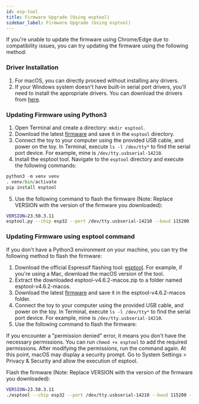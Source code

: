 ```yaml
---
id: esp-tool
title: Firmware Upgrade (Using esptool)
sidebar_label: Firmware Upgrade (Using esptool)
---
```


If you're unable to update the firmware using Chrome/Edge due to compatibility issues, you can try updating the firmware using the following method:

### Driver Installation

1. For macOS, you can directly proceed without installing any drivers.
2. If your Windows system doesn't have built-in serial port drivers, you'll need to install the appropriate drivers. You can download the drivers from [here](https://github.com/FoloToy/folotoy-doc/issues/52).

### Updating Firmware using Python3

1. Open Terminal and create a directory: `mkdir esptool`.
2. Download the latest [firmware](https://github.com/FoloToy/folotoy-bin/releases) and save it in the `esptool` directory.
3. Connect the toy to your computer using the provided USB cable, and power on the toy. In Terminal, execute `ls -l /dev/tty*` to find the serial port device. For example, mine is `/dev/tty.usbserial-14210`.
4. Install the esptool tool. Navigate to the `esptool` directory and execute the following commands:

```python
python3 -m venv venv
. venv/bin/activate
pip install esptool
```

5. Use the following command to flash the firmware (Note: Replace VERSION with the version of the firmware you downloaded):

```bash
VERSION=23.50.3.11
esptool.py --chip esp32 --port /dev/tty.usbserial-14210 --baud 115200 --before default_reset --after hard_reset write_flash -z --flash_mode dio --flash_freq 40m --flash_size detect 0x0 folotoy-${VERSION}.bin
```

### Updating Firmware using esptool command

If you don't have a Python3 environment on your machine, you can try the following method to flash the firmware:

1. Download the official Espressif flashing tool: [esptool](https://github.com/espressif/esptool/releases/tag/v4.6.2). For example, if you're using a Mac, download the macOS version of the tool.
2. Extract the downloaded esptool-v4.6.2-macos.zip to a folder named esptool-v4.6.2-macos.
3. Download the latest [firmware](https://github.com/FoloToy/folotoy-bin/releases) and save it in the esptool-v4.6.2-macos folder.
4. Connect the toy to your computer using the provided USB cable, and power on the toy. In Terminal, execute `ls -l /dev/tty*` to find the serial port device. For example, mine is `/dev/tty.usbserial-14210`.
5. Use the following command to flash the firmware:

If you encounter a "permission denied" error, it means you don't have the necessary permissions. You can run `chmod +x esptool` to add the required permissions. After modifying the permissions, run the command again. At this point, macOS may display a security prompt. Go to System Settings > Privacy & Security and allow the execution of esptool.

Flash the firmware (Note: Replace VERSION with the version of the firmware you downloaded):

```bash
VERSION=23.50.3.11
./esptool --chip esp32 --port /dev/tty.usbserial-14210 --baud 115200 --before default_reset --after hard_reset write_flash -z --flash_mode dio --flash_freq 40m --flash_size detect 0x0 folotoy-${VERSION}.bin
```
